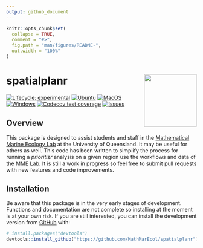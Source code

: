 ```yaml
---
output: github_document
---
```


<!-- README.md is generated from README.Rmd. Please edit that file -->

```r
knitr::opts_chunk$set(
  collapse = TRUE,
  comment = "#>",
  fig.path = "man/figures/README-",
  out.width = "100%"
)
```

# spatialplanr <a href='https://github.com/MathMarEcol/spatialplanr'><img src="man/figures/logo.png" align="right" height="139" /></a>

<!-- badges: start -->
[![Lifecycle: experimental](https://img.shields.io/badge/lifecycle-experimental-orange.svg)](https://lifecycle.r-lib.org/articles/stages.html#experimental)
[![Ubuntu](https://github.com/MathMarEcol/spatialplanr/actions/workflows/Ubuntu.yaml/badge.svg)](https://github.com/MathMarEcol/spatialplanr/actions/workflows/Ubuntu.yaml)
[![MacOS](https://github.com/MathMarEcol/spatialplanr/actions/workflows/MacOS.yaml/badge.svg)](https://github.com/MathMarEcol/spatialplanr/actions/workflows/MacOS.yaml)
[![Windows](https://github.com/MathMarEcol/spatialplanr/actions/workflows/Windows.yaml/badge.svg)](https://github.com/MathMarEcol/spatialplanr/actions/workflows/Windows.yaml)
[![Codecov test coverage](https://codecov.io/gh/MathMarEcol/spatialplanr/branch/main/graph/badge.svg)](https://app.codecov.io/gh/MathMarEcol/spatialplanr/tree/main)
[![Issues](https://img.shields.io/github/issues/MathMarEcol/spatialplanr)](https://github.com/MathMarEcol/spatialplanr/issues)
<!-- badges: end -->

## Overview
This package is designed to assist students and staff in the [Mathematical Marine Ecology Lab](https://mathmarecol.github.io) at the University of Queensland. It may be useful for others as well. This code has been written to simplify the process for running a _prioritizr_ analysis on a given region use the workflows and data of the MME Lab. It is still a work in progress so feel free to submit pull requests with new features and code improvements.

## Installation

Be aware that this package is in the very early stages of development. Functions and documentation are not complete so installing at the moment is at your own risk. If you are still interested, you can install the development version from [GitHub](https://github.com/) with:

``` r
# install.packages("devtools")
devtools::install_github("https://github.com/MathMarEcol/spatialplanr")
```
